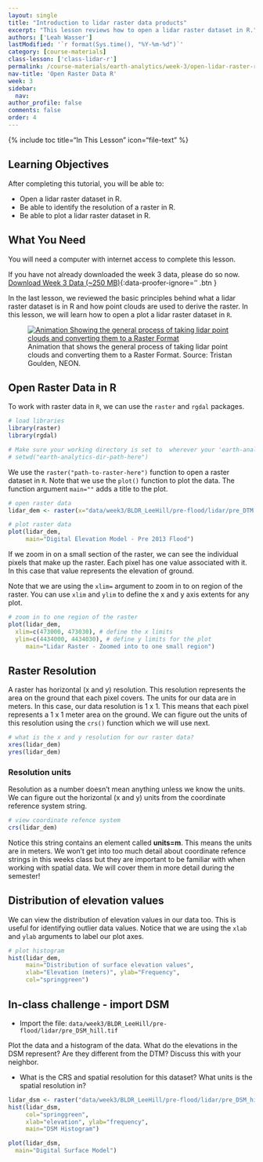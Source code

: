 ```yaml
---
layout: single
title: "Introduction to lidar raster data products"
excerpt: "This lesson reviews how to open a lidar raster dataset in R."
authors: ['Leah Wasser']
lastModified: '`r format(Sys.time(), "%Y-%m-%d")`'
category: [course-materials]
class-lesson: ['class-lidar-r']
permalink: /course-materials/earth-analytics/week-3/open-lidar-raster-r/
nav-title: 'Open Raster Data R'
week: 3
sidebar:
  nav:
author_profile: false
comments: false
order: 4
---
```


{% include toc title="In This Lesson" icon="file-text" %}

<div class='notice--success' markdown="1">

## <i class="fa fa-graduation-cap" aria-hidden="true"></i> Learning Objectives

After completing this tutorial, you will be able to:

* Open a lidar raster dataset in R.
* Be able to identify the resolution of a raster in R.
* Be able to plot a lidar raster dataset in R.

## <i class="fa fa-check-square-o fa-2" aria-hidden="true"></i> What You Need

You will need a computer with internet access to complete this lesson.

If you have not already downloaded the week 3 data, please do so now.
[<i class="fa fa-download" aria-hidden="true"></i> Download Week 3 Data (~250 MB)](https://ndownloader.figshare.com/files/7446715){:data-proofer-ignore='' .btn }

</div>

In the last lesson, we reviewed the basic principles behind what a lidar raster
dataset is in R and how point clouds are used to derive the raster. In this lesson, we
will learn how to open a plot a lidar raster dataset in `R`.

<figure>
  <a href="{{ site.url }}/images/course-materials/earth-analytics/week-3/gridding.gif">
  <img src="{{ site.url }}/images/course-materials/earth-analytics/week-3/gridding.gif" alt="Animation Showing the general process of taking lidar point clouds and converting them to a Raster Format"></a>
  <figcaption>
  Animation that shows the general process of taking lidar point clouds and
  converting them to a Raster Format. Source: Tristan Goulden, NEON.
  </figcaption>
</figure>

## Open Raster Data in R

To work with raster data in `R`, we can use the `raster` and `rgdal` packages.

```r
# load libraries
library(raster)
library(rgdal)

# Make sure your working directory is set to  wherever your 'earth-analytics' dir is
# setwd("earth-analytics-dir-path-here")

```

We use the `raster("path-to-raster-here")` function to open a raster dataset in `R`.
Note that we use the `plot()` function to plot the data. The function argument `main=""`
adds a title to the plot.

```r
# open raster data
lidar_dem <- raster(x="data/week3/BLDR_LeeHill/pre-flood/lidar/pre_DTM.tif")

# plot raster data
plot(lidar_dem,
     main="Digital Elevation Model - Pre 2013 Flood")

```

If we zoom in on a small section of the raster, we can see the individual pixels
that make up the raster. Each pixel has one value associated with it. In this
case that value represents the elevation of ground.

Note that we are using the `xlim=` argument to zoom in to on region of the raster.
You can use `xlim` and `ylim` to define the x and y axis extents for any plot.

```r
# zoom in to one region of the raster
plot(lidar_dem,
  xlim=c(473000, 473030), # define the x limits
  ylim=c(4434000, 4434030), # define y limits for the plot
     main="Lidar Raster - Zoomed into to one small region")

```

## Raster Resolution

A raster has horizontal (x and y) resolution. This resolution represents the
area on the ground that each pixel covers. The units for our data are in meters.
In this case, our data resolution is 1 x 1. This means that each pixel represents
a 1 x 1 meter area on the ground. We can figure out the units of this resolution
using the `crs()` function which we will use next.

```r
# what is the x and y resolution for our raster data?
xres(lidar_dem)
yres(lidar_dem)

```

### Resolution units

Resolution as a number doesn't mean anything unless we know the units. We can
figure out the horizontal (x and y) units from the coordinate reference system
string.

```r
# view coordinate refence system
crs(lidar_dem)

```

Notice this string contains an element called **units=m**. This means the units
are in meters. We won't get into too much detail about coordinate refence strings
in this weeks class but they are important to be familiar with when working with spatial
data. We will cover them in more detail during the semester!

## Distribution of elevation values

We can view the distribution of elevation values in our data too. This is useful
for identifying outlier data values. Notice that we are using the `xlab` and `ylab`
arguments to label our plot axes.

```r
# plot histogram
hist(lidar_dem,
     main="Distribution of surface elevation values",
     xlab="Elevation (meters)", ylab="Frequency",
     col="springgreen")
```


<div class="notice--warning" markdown="1">

## <i class="fa fa-pencil-square-o" aria-hidden="true"></i> In-class challenge - import DSM

* Import the file: `data/week3/BLDR_LeeHill/pre-flood/lidar/pre_DSM_hill.tif`

Plot the data and a histogram of the data. What do the elevations in the DSM
represent? Are they different from the DTM? Discuss this with your neighbor.

* What is the CRS and spatial resolution for this dataset? What units is the spatial
resolution in?
<!-- Yes - they are the same for both files you can figure this out using
crs() and xres()  / yres() -->

</div>

```r
lidar_dsm <- raster("data/week3/BLDR_LeeHill/pre-flood/lidar/pre_DSM_hill.tif")
hist(lidar_dsm,
     col="springgreen",
     xlab="elevation", ylab="frequency",
     main="DSM Histogram")

plot(lidar_dsm,
  main="Digital Surface Model")

```

